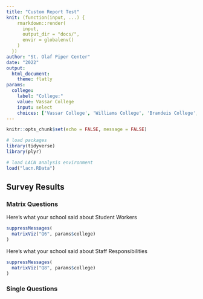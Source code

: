```yaml
---
title: "Custom Report Test"
knit: (function(input, ...) {
    rmarkdown::render(
      input,
      output_dir = "docs/",
      envir = globalenv()
    )
  })
author: "St. Olaf Piper Center"
date: "2022"
output: 
  html_document:
    theme: flatly
params:
  college:
    label: "College:"
    value: Vassar College
    input: select
    choices: ['Vassar College', 'Williams College', 'Brandeis College', 'College of the Holy Cross', 'Franklin and Marshall College']
---
```


```r
knitr::opts_chunk$set(echo = FALSE, message = FALSE)

# load packages
library(tidyverse)
library(plyr)

# load LACN analysis environment
load("lacn.RData")
```


## Survey Results {.tabset}

### Matrix Questions

Here's what your school said about Student Workers

```r

suppressMessages(
  matrixViz("Q6", params$college)
)

```

Here's what your school said about Staff Responsibilities

```r
suppressMessages(
  matrixViz("Q8", params$college)
)
```


### Single Questions
